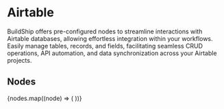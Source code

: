 
# Airtable

BuildShip offers pre-configured nodes to streamline interactions with Airtable databases, allowing effortless
integration within your workflows. Easily manage tables, records, and fields, facilitating seamless CRUD operations, API
automation, and data synchronization across your Airtable projects.

## Nodes

<Cards num={3}>
  {nodes.map((node) => (
    <NodeCard
      key={node.meta.id}
      title={node.meta.name}
      image={node.meta.icon.url}
      href={`/showcase/airtable/${node.meta.id}`}
    />
  ))}
</Cards>
